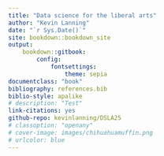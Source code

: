 ```yaml
---
title: "Data science for the liberal arts"
author: "Kevin Lanning"
date: "`r Sys.Date()`"
site: bookdown::bookdown_site
output: 
    bookdown::gitbook:
        config:
            fontsettings:
                theme: sepia
documentclass: "book"
bibliography: references.bib
biblio-style: apalike
# description: "Test"
link-citations: yes
github-repo: kevinlanning/DSLA25
# classoption: "openany"
# cover-image: images/chihuahuamuffin.png
# urlcolor: blue
---
```

# {-} 
